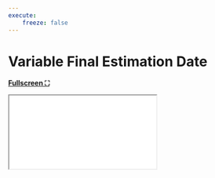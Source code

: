 ```yaml
---
execute:
    freeze: false
---
```


# Variable Final Estimation Date

[**Fullscreen ⛶**](/hefm/results/SVAR50_4B/SVAR50_4B_forecast_OS_finalEstPeriod/SVAR50_4B_forecast_OS_finalEstPeriod.qmd)

```{=html}
<iframe 
    src="/hefm/results/SVAR50_4B/SVAR50_4B_forecast_OS_finalEstPeriod/SVAR50_4B_forecast_OS_finalEstPeriod.html"
    height={{< var frame_height >}}
    width={{< var frame_width >}}
    style="border: none;"
></iframe>
```